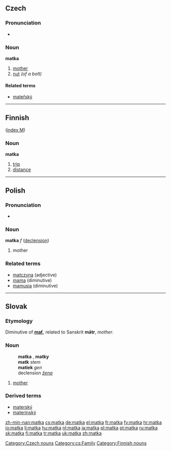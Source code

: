 ==Czech==

===Pronunciation===
*{{audio|Cs-matka.ogg|audio}}

===Noun===
'''matka''' {{f}}

# [[mother]]
# [[nut]] ''(of a bolt)''

====Related terms====

* [[mateřský]] {{m}}

[[Category:Czech nouns]]
[[Category:cs:Family]]

----

==Finnish==
([[Wiktionary:Finnish_index_m|index M]])

===Noun===
'''matka'''

# [[trip]]
# [[distance]]

[[Category:Finnish nouns]]

----

==Polish==

===Pronunciation===
* {{IPA|[ˈmatka]}}

===Noun===
'''matka''' ''f'' ([[Wiktionary Appendix:Polish hard feminine noun declension|declension]])

# mother

===Related terms===
* [[matczyna]] (adjective)
* [[mama]] (diminutive)
* [[mamusia]] (diminutive)

----

==Slovak==

===Etymology===
Diminutive of '''[[mať#Slovak|mať]]''', related to Sanskrit '''mātr''', ''mother''.

===Noun===
:'''matka''' {{f}}, '''matky''' {{p}}
:'''matk''' ''stem''
:'''matiek''' ''gen'' {{p}}
:declension ''[[Appendix:Slovak declension pattern žena|žena]]''

# [[mother]]

===Derived terms===
*[[materský]]
*[[materinský]]

[[zh-min-nan:matka]]
[[cs:matka]]
[[de:matka]]
[[el:matka]]
[[fr:matka]]
[[fy:matka]]
[[hr:matka]]
[[io:matka]]
[[li:matka]]
[[hu:matka]]
[[nl:matka]]
[[ja:matka]]
[[pl:matka]]
[[pt:matka]]
[[ru:matka]]
[[sk:matka]]
[[fi:matka]]
[[tr:matka]]
[[uk:matka]]
[[zh:matka]]